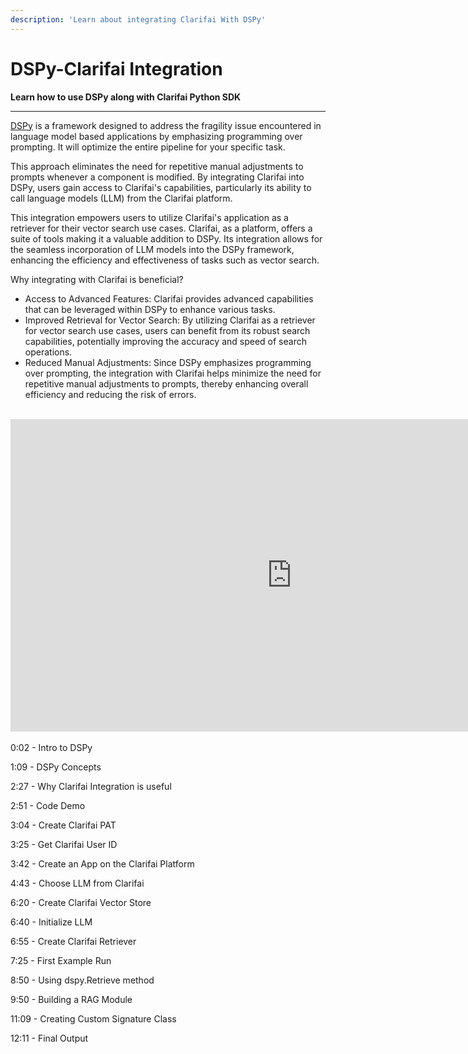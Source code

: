 ```yaml
---
description: 'Learn about integrating Clarifai With DSPy'
---
```



# DSPy-Clarifai Integration
**Learn how to use DSPy along with Clarifai Python SDK**
<hr />

[DSPy](https://dspy-docs.vercel.app/docs/intro) is a framework designed to address the fragility issue encountered in language model based applications by emphasizing programming over prompting. It will optimize the entire pipeline for your specific task.

This approach eliminates the need for repetitive manual adjustments to prompts whenever a component is modified.  By integrating Clarifai into DSPy, users gain access to Clarifai's capabilities, particularly its ability to call language models (LLM) from the Clarifai platform. 

This integration empowers users to utilize Clarifai's application as a retriever for their vector search use cases. Clarifai, as a platform, offers a suite of tools making it a valuable addition to DSPy. Its integration allows for the seamless incorporation of LLM models into the DSPy framework, enhancing the efficiency and effectiveness of tasks such as vector search.



Why integrating with Clarifai is beneficial?
* Access to Advanced Features: Clarifai provides advanced capabilities that can be leveraged within DSPy to enhance various tasks.
* Improved Retrieval for Vector Search: By utilizing Clarifai as a retriever for vector search use cases, users can benefit from its robust search capabilities, potentially improving the accuracy and speed of search operations.
* Reduced Manual Adjustments: Since DSPy emphasizes programming over prompting, the integration with Clarifai helps minimize the need for repetitive manual adjustments to prompts, thereby enhancing overall efficiency and reducing the risk of errors.

<br />

<div style={{ "position":"relative","width": "100%","overflow": "hidden","padding-top": "56.25%"}}>
<iframe width="900" height="500" style={{"position": "absolute","top": "0","left": "0","bottom": "0","right": "0","width": "100%","height": "100%",}} src="https://www.youtube.com/embed/NxFj8Vv0fWY" title="Getting started with DSPy: A beginners guide to RAG" frameborder="0" allow="accelerometer; autoplay; clipboard-write; encrypted-media; gyroscope; picture-in-picture; web-share" allowfullscreen></iframe>
</div>

<br />
0:02 - Intro to DSPy

1:09 - DSPy Concepts

2:27 - Why Clarifai Integration is useful

2:51 - Code Demo

3:04 - Create Clarifai PAT

3:25 - Get Clarifai User ID

3:42 - Create an App on the Clarifai Platform

4:43 - Choose LLM from Clarifai

6:20 - Create Clarifai Vector Store

6:40 - Initialize LLM

6:55 - Create Clarifai Retriever

7:25 - First Example Run

8:50 - Using dspy.Retrieve method

9:50 - Building a RAG Module

11:09 - Creating Custom Signature Class

12:11 - Final Output
